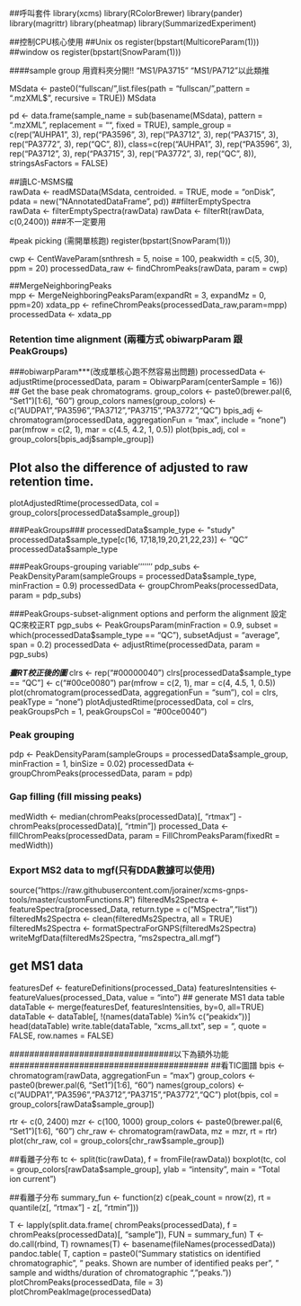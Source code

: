 ##呼叫套件
library(xcms)
library(RColorBrewer)
library(pander)
library(magrittr)
library(pheatmap)
library(SummarizedExperiment)

##控制CPU核心使用
##Unix os
register(bpstart(MulticoreParam(1)))
##window os
register(bpstart(SnowParam(1)))




####sample group 用資料夾分開!! "MS1/PA3715" "MS1/PA712"以此類推

MSdata <- paste0("fullscan/",list.files(path = "fullscan/",pattern = ".mzXML$", recursive = TRUE))
MSdata


                 
pd <- data.frame(sample_name = sub(basename(MSdata), 
                                    pattern = ".mzXML",
                                    replacement = "", 
                                    fixed = TRUE),
                  sample_group = c(rep("AUHPA1", 3), 
                                   rep("PA3596", 3),
                                   rep("PA3712", 3),
                                   rep("PA3715", 3),
                                   rep("PA3772", 3),
                                   rep("QC", 8)),
                  class=c(rep("AUHPA1", 3), 
                          rep("PA3596", 3),
                          rep("PA3712", 3),
                          rep("PA3715", 3),
                          rep("PA3772", 3),
                          rep("QC", 8)),
                  stringsAsFactors
                  = FALSE)
                 
##讀LC-MSMS檔                 
rawData <- readMSData(MSdata, centroided. = TRUE, mode = "onDisk",
                      pdata = new("NAnnotatedDataFrame", pd))
##filterEmptySpectra                      
rawData <- filterEmptySpectra(rawData)
rawData <- filterRt(rawData, c(0,2400))  ###不一定要用
                      

        
#peak picking (需開單核跑)
register(bpstart(SnowParam(1)))

cwp <- CentWaveParam(snthresh = 5, noise = 100, peakwidth = c(5, 30), ppm = 20)
processedData_raw <- findChromPeaks(rawData, param = cwp)
        
##MergeNeighboringPeaks       
mpp <- MergeNeighboringPeaksParam(expandRt = 3, expandMz = 0, ppm=20)
xdata_pp <- refineChromPeaks(processedData_raw,param=mpp)
processedData <- xdata_pp
                      
                  




### Retention time alignment (兩種方式 obiwarpParam 跟 PeakGroups)

###obiwarpParam***(改成單核心跑不然容易出問題)
processedData <- adjustRtime(processedData, param = ObiwarpParam(centerSample = 16))
## Get the base peak chromatograms.
group_colors <- paste0(brewer.pal(6, "Set1")[1:6], "60")
group_colors
names(group_colors) <- c("AUDPA1","PA3596","PA3712","PA3715","PA3772","QC")
bpis_adj <- chromatogram(processedData, aggregationFun = "max", include = "none")
par(mfrow = c(2, 1), mar = c(4.5, 4.2, 1, 0.5))
plot(bpis_adj, col = group_colors[bpis_adj$sample_group])

## Plot also the difference of adjusted to raw retention time.
plotAdjustedRtime(processedData, col = group_colors[processedData$sample_group])


###PeakGroups###
processedData$sample_type <- "study"
processedData$sample_type[c(16, 17,18,19,20,21,22,23)] <- "QC"
processedData$sample_type

###PeakGroups-grouping variable''''''' 
pdp_subs <- PeakDensityParam(sampleGroups = processedData$sample_type,
                             minFraction = 0.9)
processedData <- groupChromPeaks(processedData, param = pdp_subs)

###PeakGroups-subset-alignment options and perform the alignment 設定QC來校正RT
pgp_subs <- PeakGroupsParam(minFraction = 0.9,
                            subset = which(processedData$sample_type == "QC"),
                            subsetAdjust = "average", span = 0.2)
processedData <- adjustRtime(processedData, param = pgp_subs)

***畫RT校正後的圖***
clrs <- rep("#00000040")
clrs[processedData$sample_type == "QC"] <- c("#00ce0080")
par(mfrow = c(2, 1), mar = c(4, 4.5, 1, 0.5))
plot(chromatogram(processedData, aggregationFun = "sum"),
     col = clrs, peakType = "none")
plotAdjustedRtime(processedData, col = clrs, peakGroupsPch = 1,
                  peakGroupsCol = "#00ce0040")



### Peak grouping
pdp <- PeakDensityParam(sampleGroups = processedData$sample_group,
                        minFraction = 1, binSize = 0.02)
processedData <- groupChromPeaks(processedData, param = pdp) 

### Gap filling (fill missing peaks)
medWidth <- median(chromPeaks(processedData)[, "rtmax"] -
                   chromPeaks(processedData)[, "rtmin"])
processed_Data <- fillChromPeaks(processedData, param = FillChromPeaksParam(fixedRt = medWidth))

### Export MS2 data to mgf(只有DDA數據可以使用)
source("https://raw.githubusercontent.com/jorainer/xcms-gnps-tools/master/customFunctions.R")
filteredMs2Spectra <- featureSpectra(processed_Data, return.type = c("MSpectra","list"))
filteredMs2Spectra <- clean(filteredMs2Spectra, all = TRUE)
filteredMs2Spectra <- formatSpectraForGNPS(filteredMs2Spectra)
writeMgfData(filteredMs2Spectra, "ms2spectra_all.mgf") 

## get MS1 data
featuresDef <- featureDefinitions(processed_Data)
featuresIntensities <- featureValues(processed_Data, value = "into")
## generate MS1 data table
dataTable <- merge(featuresDef, featuresIntensities, by=0, all=TRUE)
dataTable <- dataTable[, !(names(dataTable) %in% c("peakidx"))]
head(dataTable)
write.table(dataTable, "xcms_all.txt", sep = "\t", quote = FALSE, row.names = FALSE)



#################################以下為額外功能########################################
##看TIC圖譜
bpis <- chromatogram(rawData, aggregationFun = "max")
group_colors <- paste0(brewer.pal(6, "Set1")[1:6], "60")
names(group_colors) <- c("AUDPA1","PA3596","PA3712","PA3715","PA3772","QC")
plot(bpis, col = group_colors[rawData$sample_group])

rtr <- c(0, 2400)
mzr <- c(100, 1000)
group_colors <- paste0(brewer.pal(6, "Set1")[1:6], "60")
chr_raw <- chromatogram(rawData, mz = mzr, rt = rtr)
plot(chr_raw, col = group_colors[chr_raw$sample_group])

##看離子分布
tc <- split(tic(rawData), f = fromFile(rawData))
boxplot(tc, col = group_colors[rawData$sample_group],
        ylab = "intensity", main = "Total ion current")
        
##看離子分布
summary_fun <- function(z)
    c(peak_count = nrow(z), rt = quantile(z[, "rtmax"] - z[, "rtmin"]))

T <- lapply(split.data.frame(
    chromPeaks(processedData), f = chromPeaks(processedData)[, "sample"]),
    FUN = summary_fun)
T <- do.call(rbind, T)
rownames(T) <- basename(fileNames(processedData))
pandoc.table(
    T,
    caption = paste0("Summary statistics on identified chromatographic",
                     " peaks. Shown are number of identified peaks per",
                     " sample and widths/duration of chromatographic ",
                     "peaks."))
plotChromPeaks(processedData, file = 3)
plotChromPeakImage(processedData)   
 
